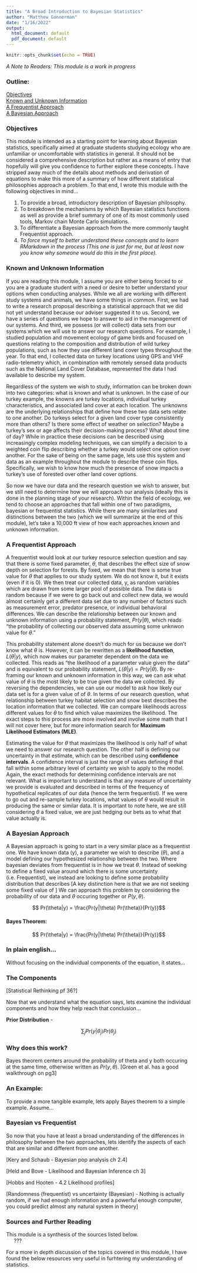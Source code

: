 ```yaml
---
title: "A Broad Introduction to Bayesian Statistics"
author: "Matthew Gonnerman"
date: "1/16/2022"
output:
  html_document: default
  pdf_document: default
---
```


```r
knitr::opts_chunk$set(echo = TRUE)
```

_A Note to Readers: This module is a work in progress_

### Outline:
[Objectives]      
[Known and Unknown Information]  
[A Frequentist Approach]  
[A Bayesian Approach]  

### Objectives

This module is intended as a starting point for learning about Bayesian statistics, specifically aimed at graduate students studying ecology who are unfamiliar or uncomfortable with statistics in general. It should not be considered a comprehensive description but rather as a means of entry that hopefully will give you confidence to further explore these concepts. I have stripped away much of the details about methods and derivation of equations to make this more of a summary of how different statistical philosophies approach a problem. To that end, I wrote this module with the following objectives in mind...  
<div style="margin-left: 1em;"> 1) To provide a broad, introductory description of Bayesian philosophy.  
2) To breakdown the mechanisms by which Bayesian statistics functions as well as provide a brief summary of one of its most commonly used tools, Markov chain Monte Carlo simulations.  
3) To differentiate a Bayesian approach from the more commonly taught Frequentist approach.  
4) _To force myself to better understand these concepts and to learn RMarkdown in the process (This one is just for me, but at least now you know why someone would do this in the first place)._ </div>

### Known and Unknown Information

If you are reading this module, I assume you are either being forced to or you are a graduate student with a need or desire to better understand your options when conducting analyses. While we all are working with different study systems and animals, we have some things in common. First, we had to write a research proposal describing a statistical approach that we did not yet understand because our adviser suggested it to us. Second, we have a series of questions we hope to answer to aid in the management of our systems. And third, we possess (or will collect) data sets from our systems which we will use to answer our research questions. For example, I studied population and movement ecology of game birds and focused on questions relating to the composition and distribution of wild turkey populations, such as how they use different land cover types throughout the year. To that end, I collected data on turkey locations using GPS and VHF radio-telemetry which, in combination with remotely sensed data products such as the National Land Cover Database, represented the data I had available to describe my system.

Regardless of the system we wish to study, information can be broken down into two categories: what is known and what is unknown. In the case of our turkey example, the knowns are turkey locations, individual turkey characteristics, and associated land cover at each location. The unknowns are the underlying relationships that define how these two data sets relate to one another. Do turkeys select for a given land cover type consistently more than others? Is there some effect of weather on selection? Maybe a turkey's sex or age affects their decision-making process? What about time of day? While in practice these decisions can be described using increasingly complex modeling techniques, we can simplify a decision to a weighted coin flip describing whether a turkey would select one option over another. For the sake of being on the same page, lets use this system and data as an example throughout the module to describe these coin flips. Specifically, we wish to know how much the presence of snow impacts a turkey's use of forested over other land cover options. 

So now we have our data and the research question we wish to answer, but we still need to determine how we will approach our analysis (ideally this is done in the planning stage of your research). Within the field of ecology, we tend to choose an approaches that fall within one of two paradigms, bayesian or frequentist statistics. While there are many similarities and distinctions between the two (which we will summarize at the end of this module), let's take a 10,000 ft view of how each approaches known and unknown information.

### A Frequentist Approach

A frequentist would look at our turkey resource selection question and say that there is some fixed parameter, $\theta$, that describes the effect size of snow depth on selection for forests. By fixed, we mean that there is some true value for $\theta$ that applies to our study system. We do not know it, but it exists (even if it is 0). We then treat our collected data, y, as random variables which are drawn from some larger pool of possible data. The data is random because if we were to go back out and collect new data, we would almost certainly get a different data set due to any number of factors such as measurement error, predator presence, or individual behavioral differences. We can describe the relationship between our known and unknown information using a probability statement, $Pr(y|\theta)$, which reads "the probability of collecting our observed data assuming some unknwon value for $\theta$."

This probability statement alone doesn't do much for us because we don't know what $\theta$ is. However, it can be rewritten as a **likelihood function**, $L(\theta|y)$, which now makes our parameter dependent on the data we collected. This reads as "the likelihood of a parameter value given the data" and is equivalent to our probability statement, $L(\theta|y) = Pr(y|\theta)$. By re-framing our known and unknown information in this way, we can ask what value of  $\theta$ is the most likely to be true given the data we collected. By reversing the dependencies, we can use our model to ask how likely our data set is for a given value of of $\theta$. In terms of our research question, what relationship between turkey habitat selection and snow best describes the location information that we collected. We can compare likelihoods across different values for $\theta$ to find which value maximizes the likelihood. The exact steps to this process are more involved and involve some math that I will not cover here, but for more information search for **Maximum Likelihood Estimators (MLE)**. 

Estimating the value for $\theta$ that maximizes the likelihood is only half of what we need to answer our research question. The other half is defining our uncertainty in that estimate, which can be described using **confidence intervals**. A confidence interval is just the range of values defining $\theta$ that fall within some arbitrary level of certainty we wish to apply to the model. Again, the exact methods for determining confidence intervals are not relevant. What is important to understand is that any measure of uncertainty we provide is evaluated and described in terms of the frequency of hypothetical replicates of our data (hence the term frequentist). If we were to go out and re-sample turkey locations, what values of $\theta$ would result in producing the same or similar data. It is important to note here, we are still considering $\theta$ a fixed value, we are just hedging our bets as to what that value actually is.

### A Bayesian Approach

A Bayesian approach is going to start in a very similar place as a frequentist one. We have known data (y), a parameter we wish to describe ($\theta$), and a model defining our hypothesized relationship between the two. Where bayesian deviates from frequentist is in how we treat $\theta$. Instead of seeking to define a fixed value around which there is some uncertainty (i.e. Frequentist), we instead are looking to define some probability distribution that describes [A key distinction here is that we are not seeking some fixed value of ] We can approach this problem by considering the probability of our data and $\theta$ occuring together or $P(y, \theta)$.  

$$ Pr(\theta|y) = \frac{Pr(y|\theta) Pr(\theta)}{Pr(y)}$$

#### Bayes Theorem:

$$ Pr(\theta|y) = \frac{Pr(y|\theta) Pr(\theta)}{Pr(y)}$$



### In plain english...
Without focusing on the individual components of the equation, it states...


### The Components
[Statistical Rethinking pf 36?]

Now that we understand what the equation says, lets examine the individual components and how they help reach that conclusion...



**Prior Distribution** - 

$$ \sum_j{Pr(y|\theta_j)} Pr(\theta_j) $$

### Why does this work?
Bayes theorem centers around the probability of theta and y both occuring at the same time, otherwise written as $Pr(y,\theta)$. [Green et al. has a good walkthrough on pg3]



### An Example:
To provide a more tangible example, lets apply Bayes theorem to a simple example. Assume...


### Bayesian vs Frequentist

So now that you have at least a broad understanding of the differences in philosophy between the two approaches, lets identify the aspects of each that are similar and different from one another. 

[Kery and Schaub - Bayesian pop analysis ch 2.4]

[Held and Bove - Likelihood and Bayesian Inference ch 3]

[Hobbs and Hooten - 4.2 Likelihood profiles] 

[Randomness (frequentist) vs uncertainty (Bayesian) - Nothing is actually random, if we had enough information and a powerful enough computer, you could predict almost any natural system in theory] 

### Sources and Further Reading

This module is a synthesis of the sources listed below.  
&ensp;&ensp;&ensp;???

For a more in depth discussion of the topics covered in this module, I have found the below resources very useful in furhtering my understanding of statistics.  
&ensp;&ensp;&ensp;